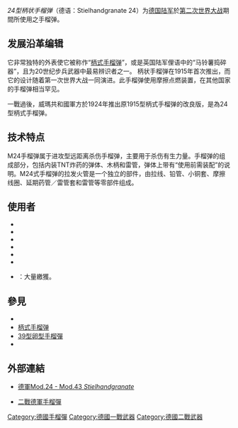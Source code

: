 {{NoteTA
|G1=Military
|G2=Unit
|G3=Firearms
|G4=Country
}}
{{Infobox Weapon
|name= 24型柄式手榴彈
|image= File:M24 1.JPG
|image_size= 300px
|caption= 24型柄式手榴彈
|origin= {{flag|Weimar Republic}}
|type= [[手榴彈|手榴彈]]
<!-- 種類選擇 -->
|is_ranged=
|is_bladed=
|is_explosive= YES
|is_artillery=
|is_vehicle=
|is_missile=
|is_UK=
<!-- 服役記錄 -->
|service= 1924—1945年
|used_by=德国陆军
|wars= [[第二次中日戰爭|第二次中日戰爭]]<br/>[[二戰|二戰]]<br/>[[德蘇戰爭|德蘇戰爭]]<br/>[[繼續戰爭|繼續戰爭]]
<!-- 基本規格 -->
|spec_label=
|weight= 595克
|length= 365毫米
|part_length=
|width=
|height=
|diameter= 70毫米
|wingspan=
<!-- 爆炸物內填炸藥規格 -->
|filling= [[三硝基甲苯|三硝基甲苯]]（TNT）
|filling_weight=
|detonation= 5秒
|yield=
}}
''24型柄状手榴弹''（德语：Stielhandgranate 24）为[[德国陆军|德国陆军]]於[[第二次世界大战|第二次世界大战]]期間所使用之手榴弹。

== 发展沿革编辑 ==
它非常独特的外表使它被称作“[[柄式手榴弹|柄式手榴弹]]”，或是英国陆军俚语中的“马铃薯捣碎器”，且为20世纪步兵武器中最易辨识者之一。
柄状手榴弹在1915年首次推出，而它的设计随着第一次世界大战一同演进。此手榴弹使用摩擦点燃装置，在其他国家的手榴弹相当罕见。

一戰過後，威瑪共和國軍方於1924年推出原1915型柄式手榴弹的改良版，是為24型柄式手榴弹。

== 技术特点 ==
M24手榴弹属于进攻型远距离杀伤手榴弹，主要用于杀伤有生力量。手榴弹的组成部分，包括内装TNT炸药的弹体、木柄和雷管，弹体上带有“使用前需装配”的说明。M24式手榴弹的拉发火管是一个独立的部件，由拉线、铅管、小铜套、摩擦线圈、延期药管／雷管套和雷管等零部件组成。

==使用者==
* {{flagcountry|Independent State of Croatia}}
* {{flagcountry|Finland}}
* {{flagcountry|Weimar Republic}}
* {{flagcountry|Nazi Germany}}
* {{flagcountry|Kingdom of Hungary}}
* {{flagcountry|Kingdom of Romania}}
* {{flagcountry|Soviet Union}}：大量繳獲。

== 參見 ==
*{{link-en|德國二戰兵器列表|List of World War II firearms of Germany}}
* [[柄式手榴弹|柄式手榴弹]]
* [[Eihandgranate_39|39型卵型手榴彈]]
* {{link-en|43型柄式手榴彈|Model_43_grenade}}

== 外部連結 ==
*{{en}}[http://www.inert-ord.net/ger03a/gerhgr/stck/ 德軍Mod.24 - Mod.43 ''Stielhandgranate''] {{Wayback|url=http://www.inert-ord.net/ger03a/gerhgr/stck/ |date=20210206002609 }}
*{{en}}[https://web.archive.org/web/20060509165311/http://www.efour4ever.com/grenade_german.htm 二戰德軍手榴彈]

{{WWIIGermanInfWeapons}}

<!-- [[Category:第一次世界大戰德國步兵武器|Category:第一次世界大戰德國步兵武器]]
[[Category:第二次世界大戰德國步兵武器|Category:第二次世界大戰德國步兵武器]] -->

[[Category:德國手榴彈|Category:德國手榴彈]]
[[Category:德國一戰武器|Category:德國一戰武器]]
[[Category:德國二戰武器|Category:德國二戰武器]]